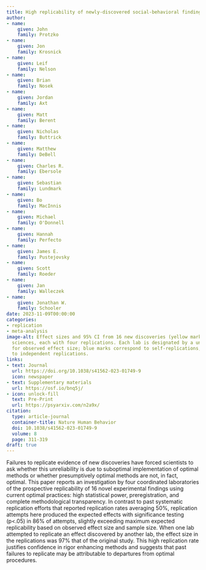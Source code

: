 ```yaml
---
title: High replicability of newly-discovered social-behavioral findings is achievable.
author:
- name:
    given: John
    family: Protzko
- name:
    given: Jon
    family: Krosnick
- name:
    given: Leif
    family: Nelson
- name:
    given: Brian
    family: Nosek
- name:
    given: Jordan
    family: Axt
- name:
    given: Matt
    family: Berent
- name:
    given: Nicholas
    family: Buttrick
- name:
    given: Matthew
    family: DeBell
- name:
    given: Charles R.
    family: Ebersole
- name:
    given: Sebastian
    family: Lundmark
- name:
    given: Bo
    family: MacInnis
- name:
    given: Michael
    family: O'Donnell
- name:
    given: Hannah
    family: Perfecto
- name:
    given: James E.
    family: Pustejovsky
- name:
    given: Scott
    family: Roeder
- name:
    given: Jan
    family: Walleczek
- name:
    given: Jonathan W.
    family: Schooler
date: 2023-11-09T00:00:00
categories:
- replication
- meta-analysis
image-alt: Effect sizes and 95% CI from 16 new discoveries (yellow marks) in the social-behavioral
  sciences, each with four replications. Each lab is designated by a unique shape
  for observed effect size; blue marks correspond to self-replications, green marks
  to independent replications.
links:
- text: Journal
  url: https://doi.org/10.1038/s41562-023-01749-9
  icon: newspaper
- text: Supplementary materials
  url: https://osf.io/bnq5j/
- icon: unlock-fill
  text: Pre-Print
  url: https://psyarxiv.com/n2a9x/
citation:
  type: article-journal
  container-title: Nature Human Behavior
  doi: 10.1038/s41562-023-01749-9
  volume: 8
  page: 311-319
draft: true
---
```



Failures to replicate evidence of new discoveries have forced scientists to ask whether this unreliability is due to suboptimal implementation of optimal methods or whether presumptively optimal methods are not, in fact, optimal. This paper reports an investigation by four coordinated laboratories of the prospective replicability of 16 novel experimental findings using current optimal practices: high statistical power, preregistration, and complete methodological transparency. In contrast to past systematic replication efforts that reported replication rates averaging 50%, replication attempts here produced the expected effects with significance testing (p<.05) in 86% of attempts, slightly exceeding maximum expected replicability based on observed effect size and sample size. When one lab attempted to replicate an effect discovered by another lab, the effect size in the replications was 97% that of the original study. This high replication rate justifies confidence in rigor enhancing methods and suggests that past failures to replicate may be attributable to departures from optimal procedures.


